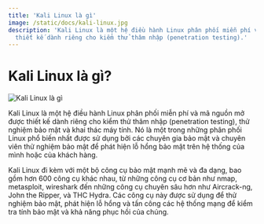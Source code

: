 ```yaml
---
title: 'Kali Linux là gì'
image: /static/docs/kali-linux.jpg
description: 'Kali Linux là một hệ điều hành Linux phân phối miễn phí và mã nguồn mở được
  thiết kế dành riêng cho kiểm thử thâm nhập (penetration testing).'
---
```


# Kali Linux là gì?

![Kali Linux là gì](/static/docs/kali-linux.jpg)

Kali Linux là một hệ điều hành Linux phân phối miễn phí và mã nguồn mở được
thiết kế dành riêng cho kiểm thử thâm nhập (penetration testing), thử nghiệm bảo
mật và khai thác máy tính. Nó là một trong những phân phối Linux phổ biến nhất
được sử dụng bởi các chuyên gia bảo mật và chuyên viên thử nghiệm bảo mật để
phát hiện lỗ hổng bảo mật trên hệ thống của mình hoặc của khách hàng.

Kali Linux đi kèm với một bộ công cụ bảo mật mạnh mẽ và đa dạng, bao gồm hơn 600
công cụ khác nhau, từ những công cụ cơ bản như nmap, metasploit, wireshark đến
những công cụ chuyên sâu hơn như Aircrack-ng, John the Ripper, và THC Hydra. Các
công cụ này được sử dụng để thử nghiệm bảo mật, phát hiện lỗ hổng và tấn công
các hệ thống mạng để kiểm tra tính bảo mật và khả năng phục hồi của chúng.
